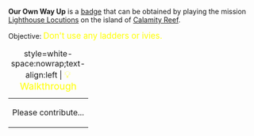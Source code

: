 '''Our Own Way Up''' is a [[Badges|badge]] that can be obtained by playing the mission [[Lighthouse Locutions]] on the island of [[Calamity Reef]].

Objective: <big style="color:yellow">Don't use any ladders or ivies.</big>

{| class="mw-collapsible mw-collapsed"
|+ style=white-space:nowrap;text-align:left | <big style="color:yellow">💡 Walkthrough</big>
|-
| Please contribute...
|}